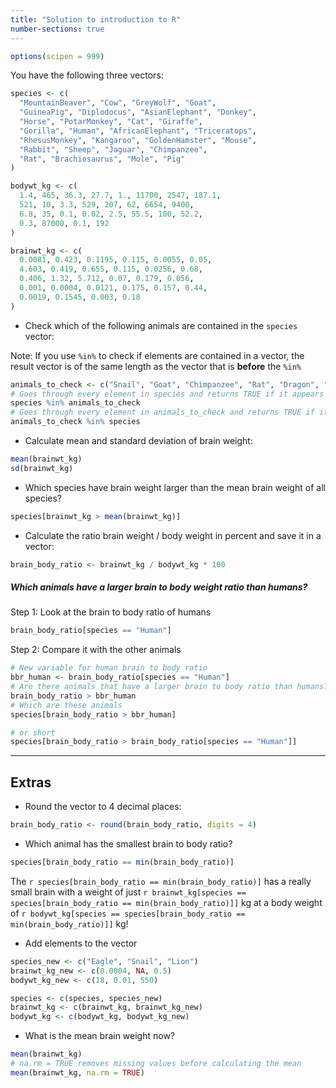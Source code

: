 ```yaml
---
title: "Solution to introduction to R"
number-sections: true
---
```


```r
options(scipen = 999)
```

You have the following three vectors:

```r
species <- c(
  "MountainBeaver", "Cow", "GreyWolf", "Goat",
  "GuineaPig", "Diplodocus", "AsianElephant", "Donkey",
  "Horse", "PotarMonkey", "Cat", "Giraffe",
  "Gorilla", "Human", "AfricanElephant", "Triceratops",
  "RhesusMonkey", "Kangaroo", "GoldenHamster", "Mouse",
  "Rabbit", "Sheep", "Jaguar", "Chimpanzee",
  "Rat", "Brachiosaurus", "Mole", "Pig"
)

bodywt_kg <- c(
  1.4, 465, 36.3, 27.7, 1., 11700, 2547, 187.1,
  521, 10, 3.3, 529, 207, 62, 6654, 9400,
  6.8, 35, 0.1, 0.02, 2.5, 55.5, 100, 52.2,
  0.3, 87000, 0.1, 192
)

brainwt_kg <- c(
  0.0081, 0.423, 0.1195, 0.115, 0.0055, 0.05, 
  4.603, 0.419, 0.655, 0.115, 0.0256, 0.68, 
  0.406, 1.32, 5.712, 0.07, 0.179, 0.056,
  0.001, 0.0004, 0.0121, 0.175, 0.157, 0.44,
  0.0019, 0.1545, 0.003, 0.18
)
```

- Check which of the following animals are contained in the `species` vector:

Note: If you use `%in%` to check if elements are contained in a vector, the result vector is of the same length as the vector that is **before** the `%in%`

```r
animals_to_check <- c("Snail", "Goat", "Chimpanzee", "Rat", "Dragon", "Eagle")
# Goes through every element in species and returns TRUE if it appears in animals_to_check
species %in% animals_to_check
# Goes through every element in animals_to_check and returns TRUE if it appears in species
animals_to_check %in% species
```


- Calculate mean and standard deviation of brain weight:

```r
mean(brainwt_kg)
sd(brainwt_kg)
```

- Which species have brain weight larger than the mean brain weight of all species?

```r
species[brainwt_kg > mean(brainwt_kg)]
```

- Calculate the ratio brain weight / body weight in percent and save it in a vector:

```r
brain_body_ratio <- brainwt_kg / bodywt_kg * 100
```

##### Which animals have a larger brain to body weight ratio than humans?

Step 1: Look at the brain to body ratio of humans

```r
brain_body_ratio[species == "Human"]
```

Step 2: Compare it with the other animals

```r
# New variable for human brain to body ratio
bbr_human <- brain_body_ratio[species == "Human"]
# Are there animals that have a larger brain to body ratio than humans?
brain_body_ratio > bbr_human
# Which are these animals
species[brain_body_ratio > bbr_human]

# or short
species[brain_body_ratio > brain_body_ratio[species == "Human"]]
```

---

## Extras

- Round the vector to 4 decimal places:

```r
brain_body_ratio <- round(brain_body_ratio, digits = 4)
```


- Which animal has the smallest brain to body ratio?

```r
species[brain_body_ratio == min(brain_body_ratio)]
```

The `r species[brain_body_ratio == min(brain_body_ratio)]` has a really small brain with a weight of just `r brainwt_kg[species == species[brain_body_ratio == min(brain_body_ratio)]]` kg at a body weight of `r bodywt_kg[species == species[brain_body_ratio == min(brain_body_ratio)]]` kg!

- Add elements to the vector

```r
species_new <- c("Eagle", "Snail", "Lion")
brainwt_kg_new <- c(0.0004, NA, 0.5)
bodywt_kg_new <- c(18, 0.01, 550)

species <- c(species, species_new)
brainwt_kg <- c(brainwt_kg, brainwt_kg_new)
bodywt_kg <- c(bodywt_kg, bodywt_kg_new)
```

- What is the mean brain weight now?

```r
mean(brainwt_kg)
# na.rm = TRUE removes missing values before calculating the mean
mean(brainwt_kg, na.rm = TRUE)
```
